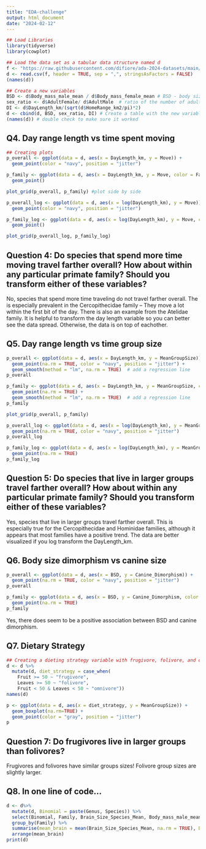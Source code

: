 ```yaml
---
title: "EDA-challenge"
output: html_document
date: "2024-02-12"
---
```

```r
## Load Libraries
library(tidyverse)
library(cowplot)
```

```r
## Load the data set as a tabular data structure named d
f <- "https://raw.githubusercontent.com/difiore/ada-2024-datasets/main/data-wrangling.csv"
d <- read.csv(f, header = TRUE, sep = ",", stringsAsFactors = FALSE)
(names(d))

## Create a new variables
BSD <- d$Body_mass_male_mean / d$Body_mass_female_mean # BSD - body size dimorphism: ratio of average male to female body mass
sex_ratio <- d$AdultFemale/ d$AdultMale  # ratio of the number of adult females to adult males in a typical group.
DI <- d$DayLength_km/(sqrt(d$HomeRange_km2/pi)*2)
d <- cbind(d, BSD, sex_ratio, DI) # Create a table with the new variables
(names(d)) # double check to make sure it worked
```

## Q4. Day range length vs time spent moving
```r
## Creating plots
p_overall <- ggplot(data = d, aes(x = DayLength_km, y = Move)) +
  geom_point(color = "navy", position = "jitter")

p_family <- ggplot(data = d, aes(x = DayLength_km, y = Move, color = Family)) +
  geom_point()

plot_grid(p_overall, p_family) #plot side by side

p_overall_log <- ggplot(data = d, aes(x = log(DayLength_km), y = Move)) +
  geom_point(color = "navy", position = "jitter")

p_family_log <- ggplot(data = d, aes(x = log(DayLength_km), y = Move, color = Family)) +
  geom_point()

plot_grid(p_overall_log, p_family_log)
```

## Question 4: Do species that spend more time moving travel farther overall? How about within any particular primate family? Should you transform either of these variables?

No, species that spend more time traveling do not travel farther overall. The is especially prevalent in the Cercopithecidae family -- They move a lot within the first bit of the day. There is also an example from the Atelidae family. It is helpful to transform the day length variable so you can better see the data spread. Otherwise, the data is on top of eachother.    


## Q5. Day range length vs time group size
```r
p_overall <- ggplot(data = d, aes(x = DayLength_km, y = MeanGroupSize)) +
  geom_point(na.rm = TRUE, color = "navy", position = "jitter") + 
  geom_smooth(method = "lm", na.rm = TRUE)  # add a regression line
p_overall

p_family <- ggplot(data = d, aes(x = DayLength_km, y = MeanGroupSize, color = Family)) +
  geom_point(na.rm = TRUE) +
  geom_smooth(method = "lm", na.rm = TRUE)  # add a regression line
p_family

plot_grid(p_overall, p_family)

p_overall_log <- ggplot(data = d, aes(x = log(DayLength_km), y = MeanGroupSize)) +
  geom_point(na.rm = TRUE, color = "navy", position = "jitter")
p_overall_log

p_family_log <- ggplot(data = d, aes(x = log(DayLength_km), y = MeanGroupSize, color = Family)) +
  geom_point(na.rm = TRUE)
p_family_log
```

## Question 5: Do species that live in larger groups travel farther overall? How about within any particular primate family? Should you transform either of these variables?

Yes, species that live in larger groups travel farther overall. This is especially true for the Cercopithecidae and Hominidae families, although it appears that most families have a positive trend. The data are better visualized if you log transform the DayLength_km. 

## Q6. Body size dimorphism vs canine size
```r
p_overall <- ggplot(data = d, aes(x = BSD, y = Canine_Dimorphism)) +
  geom_point(na.rm = TRUE, color = "navy", position = "jitter")
p_overall

p_family <- ggplot(data = d, aes(x = BSD, y = Canine_Dimorphism, color = Family)) +
  geom_point(na.rm = TRUE)
p_family
```

Yes, there does seem to be a positive association between BSD and canine dimorphism. 

## Q7. Dietary Strategy 
```r
## Creating a dieting strategy variable with frugivore, folivore, and omnivore
d <- d %>%
  mutate(d, diet_strategy = case_when(
    Fruit >= 50 ~ "frugivore", 
    Leaves >= 50 ~ "folivore",
    Fruit < 50 & Leaves < 50 ~ "omnivore"))
names(d)

p <- ggplot(data = d, aes(x = diet_strategy, y = MeanGroupSize)) +
  geom_boxplot(na.rm=TRUE) +
  geom_point(color = "gray", position = "jitter")
p
```

## Question 7: Do frugivores live in larger groups than folivores?
Frugivores and folivores have similar groups sizes! Folivore group sizes are slightly larger.

## Q8. In one line of code...

```r
d <- d%>%
  mutate(d, Binomial = paste(Genus, Species)) %>%
  select(Binomial, Family, Brain_Size_Species_Mean, Body_mass_male_mean) %>%
  group_by(Family) %>%
  summarise(mean_brain = mean(Brain_Size_Species_Mean, na.rm = TRUE), BM_mean = mean(Body_mass_male_mean, na.rm = TRUE)) %>%
  arrange(mean_brain)
print(d)
```
